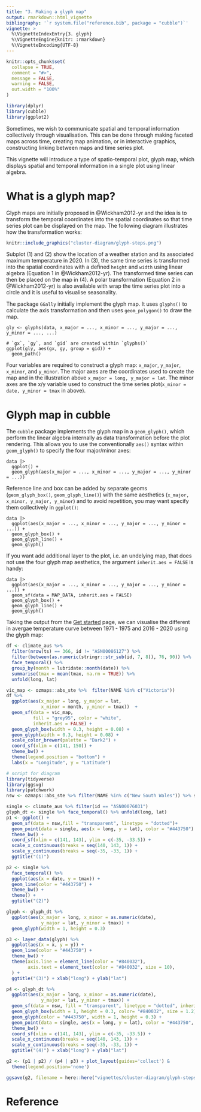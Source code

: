 ```yaml
---
title: "3. Making a glyph map"
output: rmarkdown::html_vignette
bibliography: '`r system.file("reference.bib", package = "cubble")`'
vignette: >
  %\VignetteIndexEntry{3. glyph}
  %\VignetteEngine{knitr: :rmarkdown}
  %\VignetteEncoding{UTF-8}
---
```


```r
knitr::opts_chunk$set(
  collapse = TRUE,
  comment = "#>",
  message = FALSE, 
  warning = FALSE,
  out.width = "100%"
)
```

```r
library(dplyr)
library(cubble)
library(ggplot2)
```

Sometimes, we wish to communicate spatial and temporal information collectively through visualisation. This can be done through making faceted maps across time, creating map animation, or in interactive graphics, constructing linking between maps and time series plot.  

This vignette will introduce a type of spatio-temporal plot, glyph map, which displays spatial and temporal information in a single plot using linear algebra.


# What is a glyph map? 

Glyph maps are initially proposed in @Wickham2012-yr and the idea is to transform the temporal coordinates into the spatial coordinates so that time series plot can be displayed on the map. The following diagram illustrates how the transformation works:

```r
knitr::include_graphics("cluster-diagram/glyph-steps.png")
```

Subplot (1) and (2) show the location of a weather station and its associated maximum temperature in 2020. In (3), the same time series is transformed into the spatial coordinates with a defined `height` and `width` using linear algebra (Equation 1 in @Wickham2012-yr). The transformed time series can then be placed on the map in (4). A polar transformation (Equation 2 in @Wickham2012-yr) is also available with wrap the time series plot into a circle and it is useful to visualise seasonality. 

The package `GGally` initially implement the glyph map. It uses `glyphs()` to calculate the axis transformation and then uses `geom_polygon()` to draw the map.

```
gly <- glyphs(data, x_major = ..., x_minor = ..., y_major = ..., y_minor = ..., ...)

# `gx`, `gy`, and `gid` are created within `glyphs()`
ggplot(gly, aes(gx, gy, group = gid)) +
  geom_path()
```

Four variables are required to construct a glyph map: `x_major`, `y_major`, `x_minor`, and `y_minor`. The major axes are the coordinates used to create the map and in the illustration above `x_major = long, y_major = lat`. The minor axes are the x/y variable used to construct the time series plot(`x_minor = date, y_minor = tmax` in above).


# Glyph map in cubble

The `cubble` package implements the glyph map in a `geom_glyph()`, which perform the linear algebra internally as data transformation before the plot rendering. This allows you to use the conventionally `aes()` syntax within `geom_glyph()` to specify the four major/minor axes:

```
data |> 
  ggplot() +
  geom_glyph(aes(x_major = ..., x_minor = ..., y_major = ..., y_minor = ...))
```

Reference line and box can be added by separate geoms (`geom_glyph_box()`, `geom_glyph_line()`) with the same aesthetics (`x_major, x_minor, y_major, y_minor`) and to avoid repetition, you may want specify them collectively in `ggplot()`:

```
data |> 
  ggplot(aes(x_major = ..., x_minor = ..., y_major = ..., y_minor = ...)) +
  geom_glyph_box() + 
  geom_glyph_line() + 
  geom_glyph()
```

If you want add additional layer to the plot, i.e. an undelying map, that does not use the four glyph map aesthetics, the argument `inherit.aes = FALSE` is handy: 

```
data |> 
  ggplot(aes(x_major = ..., x_minor = ..., y_major = ..., y_minor = ...)) +
  geom_sf(data = MAP_DATA, inherit.aes = FALSE)
  geom_glyph_box() + 
  geom_glyph_line() + 
  geom_glyph()
```
Taking the output from the [Get started](cubble.html) page, we can visualise the different in avergae temperature curve between 1971 - 1975 and 2016 - 2020 using the glyph map:

```r
df <- climate_aus %>% 
  filter(nrow(ts) == 366, id != "ASN00086127") %>% 
  filter(between(as.numeric(stringr::str_sub(id, 7, 8)), 76, 90)) %>% 
  face_temporal() %>% 
  group_by(month = lubridate::month(date)) %>%
  summarise(tmax = mean(tmax, na.rm = TRUE)) %>% 
  unfold(long, lat)
```

```r
vic_map <- ozmaps::abs_ste %>%  filter(NAME %in% c("Victoria"))
df %>% 
  ggplot(aes(x_major = long, y_major = lat, 
             x_minor = month, y_minor = tmax))  + 
  geom_sf(data = vic_map, 
          fill = "grey95", color = "white",
          inherit.aes = FALSE) + 
  geom_glyph_box(width = 0.3, height = 0.08) + 
  geom_glyph(width = 0.3, height = 0.08) + 
  scale_color_brewer(palette = "Dark2") + 
  coord_sf(xlim = c(141, 150)) + 
  theme_bw() + 
  theme(legend.position = "bottom") + 
  labs(x = "Longitude", y = "Latitude")
```



```r
# script for diagram 
library(tidyverse)
library(ggsvg)
library(patchwork)
nsw <- ozmaps::abs_ste %>% filter(NAME %in% c("New South Wales")) %>% sf::st_simplify(dTolerance = 4000)

single <- climate_aus %>% filter(id == "ASN00076031")
glyph_dt <- single %>% face_temporal() %>% unfold(long, lat)
p1 <- ggplot() + 
  geom_sf(data = nsw,fill = "transparent", linetype = "dotted")+ 
  geom_point(data = single, aes(x = long, y = lat), color = "#443750") + 
  theme_bw() + 
  coord_sf(xlim = c(141, 143), ylim = c(-35, -33.5)) + 
  scale_x_continuous(breaks = seq(140, 143, 1)) + 
  scale_y_continuous(breaks = seq(-35, -33, 1)) + 
  ggtitle("(1)")

p2 <- single %>% 
  face_temporal() %>% 
  ggplot(aes(x = date, y = tmax)) + 
  geom_line(color = "#443750") + 
  theme_bw() + 
  theme() + 
  ggtitle("(2)")

glyph <- glyph_dt %>% 
  ggplot(aes(x_major = long, x_minor = as.numeric(date),
             y_major = lat, y_minor = tmax)) + 
  geom_glyph(width = 1, height = 0.3)

p3 <- layer_data(glyph) %>% 
  ggplot(aes(x = x, y = y)) + 
  geom_line(color = "#443750") +
  theme_bw() + 
  theme(axis.line = element_line(color = "#840032"),
        axis.text = element_text(color = "#840032", size = 10),
  ) + 
  ggtitle("(3)") + xlab("long") + ylab("lat")

p4 <- glyph_dt %>% 
  ggplot(aes(x_major = long, x_minor = as.numeric(date),
             y_major = lat, y_minor = tmax)) + 
  geom_sf(data = nsw, fill = "transparent", linetype = "dotted", inherit.aes = FALSE) + 
  geom_glyph_box(width = 1, height = 0.3, color= "#840032", size = 1.2) + 
  geom_glyph(color = "#443750", width = 1, height = 0.3) + 
  geom_point(data = single, aes(x = long, y = lat), color = "#443750", inherit.aes = FALSE) + 
  theme_bw() + 
  coord_sf(xlim = c(141, 143), ylim = c(-35, -33.5)) + 
  scale_x_continuous(breaks = seq(140, 143, 1)) + 
  scale_y_continuous(breaks = seq(-35, -33, 1)) + 
  ggtitle("(4)") + xlab("long") + ylab("lat")

g2 <- (p1 | p2) / (p4 | p3) + plot_layout(guides='collect') &
  theme(legend.position='none')

ggsave(g2, filename = here::here("vignettes/cluster-diagram/glyph-steps.png"), height = 4)
```


# Reference
